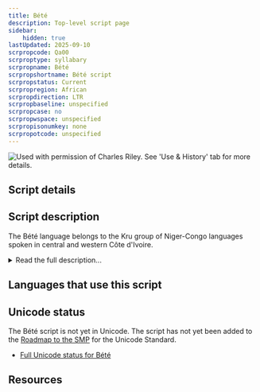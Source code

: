 ```yaml
---
title: Bété
description: Top-level script page
sidebar:
    hidden: true
lastUpdated: 2025-09-10
scrpropcode: Qa00
scrproptype: syllabary
scrpropname: Bété
scrpropshortname: Bété script
scrpropstatus: Current
scrpropregion: African
scrpropdirection: LTR
scrpropbaseline: unspecified
scrpropcase: no
scrpropwspace: unspecified
scrpropisonumkey: none
scrpropotcode: unspecified
---
```



![](../images/qa00-sample.png "Used with permission of Charles Riley. See 'Use & History' tab for more details.")

## Script details

<ScriptDetails />

## Script description

The Bété language belongs to the Kru group of Niger-Congo languages spoken in central and western Côte d'Ivoire.

<details>
<summary>Read the full description...</summary>Although some 600,000 Bétés live in the Côte d'Ivoire the language has no official status and all education is conducted in French. A syllabic Bété script consisting of over 400 signs was invented in 1956 by Frédéric Bruly Bouabré, a well-educated, literate Bété. Bouabré is an artist by trade and explains that his aim was to "form a specific African writing from scenes of human life” (from _Bruly Bouabré's Alphabet, 2005_). He made drawings based on geometric markings he noticed on small stones near a village called Bekora. He concluded that these markings were part of an ancient writing system from the area, and developed his drawings into a new Bété script. The script was exhibited in the Tate Modern, London, as part of their ‘Poetry and Dream’ display in February 2011. Frédéric Bruly Bouabré’s original drawings which led to the creation of the script are held in the Pigozzi Collection of Contemporary African Art in Geneva. The script has seen limited practical use by Bété speakers.

_This script is not currently recognized by the [ISO 15924 standard](http://www.unicode.org/iso15924/), but is included in ScriptSource for research purposes. If you have any information on this script, please add the information to this site. Your contributions can be a great help in refining and expanding the ISO 15924 standard. The [Script Encoding Initiative](https://sei.berkeley.edu/) is working to support the inclusion of this script in the standard, and contributions here will support their efforts._
</details>

## Languages that use this script

<WsList script='Qa00' wsMax='5' />

## Unicode status

The Bété script is not yet in Unicode. The script has not yet been added to the [Roadmap to the SMP](http://www.unicode.org/roadmaps/smp/) for the Unicode Standard.

- [Full Unicode status for Bété](/scrlang/unicode/qa00-unicode)



## Resources

<ScriptResources detailSummary='seemore' />

